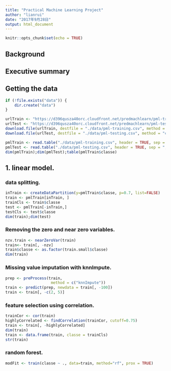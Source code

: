 ```yaml
---
title: "Practical Machine Learning Project"
author: "lianrui"
date: "2017年9月28日"
output: html_document
---
```


```r
knitr::opts_chunk$set(echo = TRUE)
```

## Background
## Executive summary
## Getting the data

```r
if (!file.exists("data")) {
    dir.create("data")
}
```


```r
urlTrain <- "https://d396qusza40orc.cloudfront.net/predmachlearn/pml-training.csv"
urlTest <- "https://d396qusza40orc.cloudfront.net/predmachlearn/pml-testing.csv"
download.file(urlTrain, destfile = "./data/pml-training.csv", method = "curl")
download.file(urlTest, destfile = "./data/pml-testing.csv", method = "curl")
```


```r
pmlTrain <- read.table("./data/pml-training.csv", header = TRUE, sep = ",")
pmlTest <- read.table("./data/pml-testing.csv", header = TRUE, sep = ",")
dim(pmlTrain);dim(pmlTest);table(pmlTrain$classe)
```


## 1. linear model. 

### data splitting. 
```r
inTrain <- createDataPartition(y=pmlTrain$classe, p=0.7, list=FALSE)
train <- pmlTrain[inTrain, ]
trainCls <- train$classe
test <- pmlTrain[-inTrain,]
testCls <- test$classe
dim(train);dim(test)
```


### Removing the zero and near zero variables. 
```r
nzv.train <- nearZeroVar(train)
train<- train[, -nzv]
train$classe <- as.factor(train.small$classe)
dim(train)
```


### Missing value imputation with knnImpute. 
```r
prep <- preProcess(train, 
                    method = c("knnImpute"))
train <- predict(prep, newdata = train[, -100])
train <- train[, -c(2, 5)]
```


### feature selection using correlation. 
```r
trainCor <- cor(train)
highlyCorrelated <- findCorrelation(trainCor, cutoff=0.75)
train <- train[, -highlyCorrelated]
dim(train)
train <- data.frame(train, classe = trainCls)
str(train)
```


### random forest. 
```r
modFit <- train(classe ~ ., data=train, method="rf", prox = TRUE)

```

